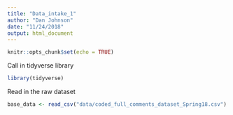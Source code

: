 ```yaml
---
title: "Data_intake_1"
author: "Dan Johnson"
date: "11/24/2018"
output: html_document
---
```


```r
knitr::opts_chunk$set(echo = TRUE)
```


Call in tidyverse library
```r
library(tidyverse)
```

Read in the raw dataset
```r
base_data <- read_csv("data/coded_full_comments_dataset_Spring18.csv")
```

